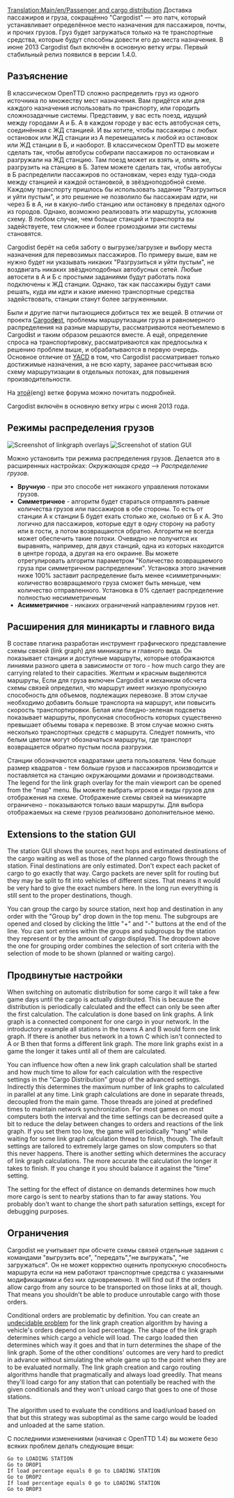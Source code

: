 [[Translation:Main/en/Passenger and cargo distribution]]{{en/-}}{{ru/Перевод|Passenger and cargo distribution|13}}
Доставка пассажиров и груза, сокращённо "Cargodist" — это патч, который устанавливает определённое место назначения для пассажиров, почты, и прочих грузов. Груз будет загружаться только на те транспортные средства, которые будут способны довести его до места назначения.
В июне 2013 Cargodist был включён в основную ветку игры. Первый стабильный релиз появился в версии 1.4.0.


==Разъяснение==

В классическом OpenTTD сложно распределить груз из одного источника по множеству мест назначения. Вам придётся или для каждого назначения использовать по транспорту, или городить сложнозадачные системы. Представим, у вас есть поезд, идущий между городами А и Б. А в каждом городе у вас есть автобусная сеть, соединённая с ЖД станцией. И вы хотите, чтобы пассажиры с любых остановок или ЖД станции из А перемещались к любой из остановок или ЖД станции в Б, и наоборот. В классическом OpenTTD вы можете сделать так, чтобы автобусы собирали пассажиров по остановкам и разгружали на ЖД станцию. Там поезд может их взять и, опять же, разгрузить на станцию в Б. Затем можете сделать так, чтобы автобусы в Б распределили пассажиров по остановкам, через езду туда-сюда между станцией и каждой остановкой, в звёздноподобной схеме. Каждому транспорту пришлось бы использовать задание "Разгрузиться и уйти пустым", и это решение не позволило бы пассажирам идти, ни через Б в А, ни в какую-либо станцию или остановку в пределах одного из городов. Однако, возможно реализовать эти маршруты, усложнив схему. В любом случае, чем больше станций и транспорта вы задействуете, тем сложнее и более громоздкими эти системы становятся.

Cargodist берёт на себя заботу о выгрузке/загрузке и выбору места назначения для перевозимых пассажиров. По примеру выше, вам не нужно будет ни указывать никаких "Разгрузиться и уйти пустым", не воздвигать никаких звёздноподобных автобусных сетей. Любые автосети в А и Б с простыми заданиями будут работать пока подключены к ЖД станции. Однако, так как пассажиры будут сами решать, куда им идти и какие именно транспортные средства задействовать, станции станут более загруженными.

Были и другие патчи пытающиеся добиться тех же вещей. В отличии от проекта [[Main/en/cargodest|Cargod'''e'''st]], проблемы маршрутизации груза и равномерного распределения на разные маршруты, рассматриваются неотъемлемо в Cargod'''i'''st и таким образом решаются вместе. А ещё, определение спроса на транспортировку, рассматриваются как предпосылка к решению проблем выше, и обрабатываются в первую очередь. Основное отличие от [http://www.tt-forums.net/viewtopic.php?f=33&t=54253 YACD] в том, что Cargodist рассматривает только достижимые назначения, а не всю карту, заранее рассчитывая всю схему маршрутизации в отдельных потоках, для повышения производительности.

На [http://www.tt-forums.net/viewtopic.php?f=33&t=41992&start=0 этой](eng) ветке форума можно почитать подробней.

Cargodist включён в основную ветку игры с июня 2013 года.

==Режимы распределения грузов==
[[File:en/cargodist-overlays.png|frame|Screenshot of linkgraph overlays]]
[[File:en/cargodist-station.png|frame|Screenshot of station GUI]]


Можно установить три режима распределения грузов. Делается это в расширенных настройках: ''Окружающая среда'' --> ''Распределение грузов''.
* '''Вручную''' - при это способе нет никакого управления потоками грузов.
* '''Симметричное''' - алгоритм будет стараться отправлять равные количества грузов или пассажиров в обе стороны. То есть от станции А к станции Б будет ехать столько же, сколько от Б к А. Это логично для пассажиров, которые едут в одну сторону на работу или в гости, а потом возвращаются обратно. Алгоритм не всегда может обеспечить такие потоки. Очевидно не получится их выравнять, например, для двух станций, одна из которых находится в центре города, а другая на его окраине. Вы можете отрегулировать алгоритм параметром "Количество возвращаемого груза при симметричном распределении". Установка этого значения ниже 100% заставит распределение быть менее «симметричным»: количество возвращаемого груза сможет быть меньше, чем количество отправленного. Установка в 0% сделает распределение полностью несимметричным
* '''Асимметричное''' - никаких ограничений направлениям грузов нет.

==Расширения для миникарты и главного вида==

В составе плагина разработан инструмент графического представление схемы связей (link graph) для миникарты и главного вида. Он показывает станции и доступные маршруты, которые отображаются линиями разного цвета в зависимости от того -  how much cargo they are carrying related to their capacities. Желтым и красным выделяются маршруты, Если для груза включен Cargodist и механизм обсчета схемы связей определил, что маршрут имеет низкую пропускную способность для объемов, подлежащих перевозке. В этом случае необходимо добавить больше транспорта на маршрут, или повысить скорость транспортировки. Белая или бледно-зеленая подсветка показывает маршруты, пропускная способность которых существенно превышает объемы товара к перевозке. В этом случае можно снять несколько транспортных средств с маршрута. Следует помнить, что белым цветом могут обозначаться маршруты, где транспорт возвращается обратно пустым посла разгрузки.

Станции обозначаются квадратами цвета пользователя. Чем больше размер квадратов - тем больше грузов и пассажиров производится и поставляется на станцию окружающими домами и производствами. The legend for the link graph overlay for the main viewport can be opened from the "map" menu. Вы можете выбрать игроков и виды грузов для отображения на схеме. Отображение схемы связей на миникарте ограничено - показываются только ваши маршруты. Для выбора отображаемых на схеме грузов реализовано дополнительное меню.

==Extensions to the station GUI==
The station GUI shows the sources, next hops and estimated destinations of the cargo waiting as well as those of the planned cargo flows through the station. Final destinations are only estimated. Don't expect each packet of cargo to go exactly that way. Cargo packets are never split for routing but they may be split to fit into vehicles of different sizes. That means it would be very hard to give the exact numbers here. In the long run everything is still sent to the proper destinations, though.

You can group the cargo by source station, next hop and destination in any order with the "Group by" drop down in the top menu. The subgroups are opened and closed by clicking the little "+" and "-" buttons at the end of the line. You can sort entries within the groups and subgroups by the station they represent or by the amount of cargo displayed. The dropdown above the one for grouping order combines the selection of sort criteria with the selection of mode to be shown (planned or waiting cargo).

==Продвинутые настройки==

When switching on automatic distribution for some cargo it will take a few game days until the cargo is actually distributed. This is because the distribution is periodically calculated and the effect can only be seen after the first calculation. The calculation is done based on link graphs. A link graph is a connected component for one cargo in your network. In the introductory example all stations in the towns A and B would form one link graph. If there is another bus network in a town C which isn't connected to A or B then that forms a different link graph. The more link graphs exist in a game the longer it takes until all of them are calculated.

You can influence how often a new link graph calculation shall be started and how much time to allow for each calculation with the respective settings in the "Cargo Distribution" group of the advanced settings. Indirectly this determines the maximum number of link graphs to calculated in parallel at any time. Link graph calculations are done in separate threads, decoupled from the main game. Those threads are joined at predefined times to maintain network synchronization. For most games on most computers both the interval and the time settings can be decreased quite a bit to reduce the delay between changes to orders and reactions of the link graph. If you set them too low, the game will periodically "hang" while waiting for some link graph calculation thread to finish, though. The default settings are tailored to extremely large games on slow computers so that this never happens. There is another setting which determines the accuracy of link graph calculations. The more accurate the calculation the longer it takes to finish. If you change it you should balance it against the "time" setting.

The setting for the effect of distance on demands determines how much more cargo is sent to nearby stations than to far away stations. You probably don't want to change the short path saturation settings, except for debugging purposes.

==Ограничения==

Cargodist не учитывает при обсчете схемы связей отдельные задания с командами "выгрузить все", "передать","не выгружать", "не загружаться". Он не может корректно оценить пропускную способность маршрута если на нем работают транспортные средства с указанными модификациями и без них одновременно. It will find out if the orders allow cargo from any source to be transported on those links at all, though. That means you shouldn't be able to produce unroutable cargo with those orders.

Conditional orders are problematic by definition. You can create an [http://en.wikipedia.org/wiki/Undecidable_problem undecidable problem] for the link graph creation algorithm by having a vehicle's orders depend on load percentage. The shape of the link graph determines which cargo a vehicle will load. The cargo loaded then determines which way it goes and that in turn determines the shape of the link graph. Some of the other conditions' outcomes are very hard to predict in advance without simulating the whole game up to the point when they are to be evaluated normally. The link graph creation and cargo routing algorithms handle that pragmatically and always load greedily. That means they'll load cargo for any station that can potentially be reached with the given conditionals and they won't unload cargo that goes to one of those stations.

The algorithm used to evaluate the conditions and load/unload based on that but this strategy was suboptimal as the same cargo would be loaded and unloaded at the same station.

С последними изменениями (начиная с OpenTTD 1.4) вы можете безо всяких проблем делать следующие вещи:

 Go to LOADING STATION
 Go to DROP1
 If load percentage equals 0 go to LOADING STATION
 Go to DROP2
 If load percentage equals 0 go to LOADING STATION
 Go to DROP3